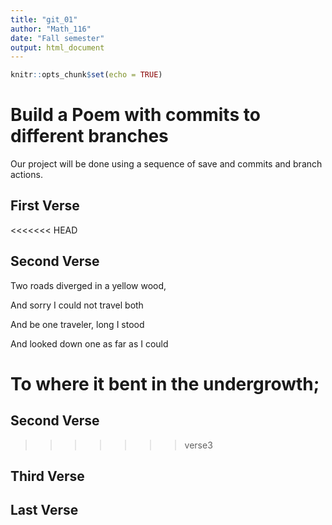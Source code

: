 ```yaml
---
title: "git_01"
author: "Math_116"
date: "Fall semester"
output: html_document
---
```


```r
knitr::opts_chunk$set(echo = TRUE)
```
# Build a Poem with commits to different branches
Our project will be done using a sequence of save and commits and branch actions.
<!-- Do not modify or change any text in "!--" bracketed areas such as this --- these are instructions to
you, if you change any of this the git program will notice it and compromise your git merging strategy !-->

## First Verse 
<!--Put the first five lines of a poem by Lewis Carrol in this section!-->


<<<<<<< HEAD
 
## Second Verse
<!--Put the first five lines of a poem by Robert Frost here!-->



Two roads diverged in a yellow wood,

And sorry I could not travel both

And be one traveler, long I stood

And looked down one as far as I could

To where it bent in the undergrowth; 
=======
## Second Verse
<!--Put the first five lines of a poem by Robert Frost here!-->

>>>>>>> verse3


## Third Verse
<!--Put the first two verses of The Walrus and the Carpenter here!-->



## Last Verse
<!--Put a short poem of your choice 8-20 lines,here!-->

